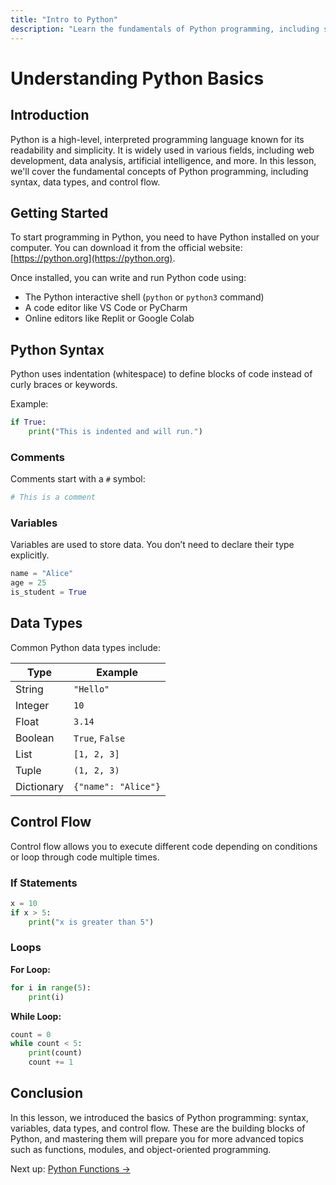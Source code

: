 ```yaml
---
title: "Intro to Python"
description: "Learn the fundamentals of Python programming, including syntax, data types, and control flow."
---
```


# Understanding Python Basics

## Introduction
Python is a high-level, interpreted programming language known for its readability and simplicity. It is widely used in various fields, including web development, data analysis, artificial intelligence, and more. In this lesson, we'll cover the fundamental concepts of Python programming, including syntax, data types, and control flow.

## Getting Started

To start programming in Python, you need to have Python installed on your computer. You can download it from the official website: [https://python.org](https://python.org).

Once installed, you can write and run Python code using:
- The Python interactive shell (`python` or `python3` command)
- A code editor like VS Code or PyCharm
- Online editors like Replit or Google Colab

## Python Syntax

Python uses indentation (whitespace) to define blocks of code instead of curly braces or keywords.

Example:
```python
if True:
    print("This is indented and will run.")
```

### Comments
Comments start with a `#` symbol:
```python
# This is a comment
```

### Variables
Variables are used to store data. You don’t need to declare their type explicitly.
```python
name = "Alice"
age = 25
is_student = True
```

## Data Types

Common Python data types include:

| Type      | Example              |
|-----------|----------------------|
| String    | `"Hello"`            |
| Integer   | `10`                 |
| Float     | `3.14`               |
| Boolean   | `True`, `False`      |
| List      | `[1, 2, 3]`          |
| Tuple     | `(1, 2, 3)`          |
| Dictionary | `{"name": "Alice"}` |

## Control Flow

Control flow allows you to execute different code depending on conditions or loop through code multiple times.

### If Statements
```python
x = 10
if x > 5:
    print("x is greater than 5")
```

### Loops

**For Loop:**
```python
for i in range(5):
    print(i)
```

**While Loop:**
```python
count = 0
while count < 5:
    print(count)
    count += 1
```

## Conclusion

In this lesson, we introduced the basics of Python programming: syntax, variables, data types, and control flow. These are the building blocks of Python, and mastering them will prepare you for more advanced topics such as functions, modules, and object-oriented programming.

Next up: [Python Functions →](./python-functions)
